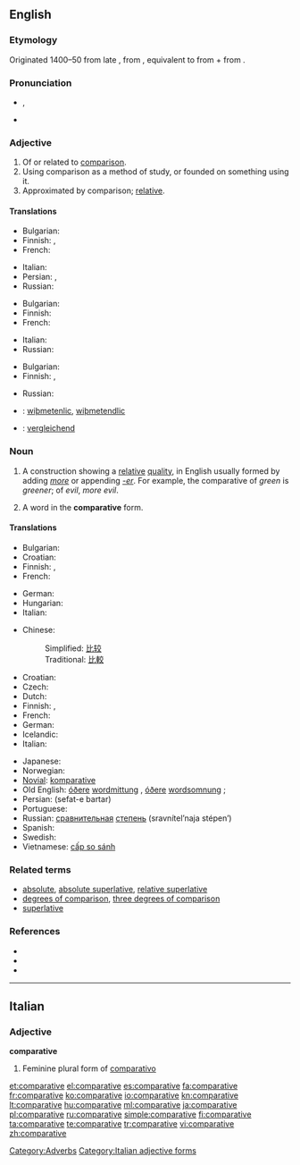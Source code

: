 ==English==

===Etymology===
Originated 1400–50 from late {{etyl|enm}} {{term|comparative|lang=enm}}, from {{etyl|la}} {{term|comparativus|lang=la}}, equivalent to {{term|comparatus|lang=la}} from {{term|comparare||to compare|lang=la}} + {{term|-ive}} from {{etyl|la}} {{term|-ivus|lang=la}}.

===Pronunciation===
* {{a|UK|US}} {{IPA|/kəmˈpæɹ.ə.tɪv/}}, {{SAMPA|/k@m"p{r.@.tIv/}}
* {{audio|En-us-comparative.ogg|Audio (US)}}

===Adjective===
{{en-adj}}

# Of or related to [[comparison]].
# Using comparison as a method of study, or founded on something using it.
# Approximated by comparison; [[relative]].

====Translations====
{{trans-top|of or related to comparison}}
* Bulgarian: {{t|bg|сравнителен}}
* Finnish: {{t|fi|verrannollinen}}, {{t|fi|vertaileva}}
* French: {{t+|fr|comparatif|m}}
{{trans-mid}}
* Italian: {{t-|it|comparativo|m}}
* Persian: {{t|fa|تفضیلی|xs=Persian}},  {{t|fa|تطبیقی|xs=Persian}}
* Russian: {{t+|ru|сравнительный|tr=sravnít'el'nyj}}
{{trans-bottom}}

{{trans-top|using comparison as a method of study}}
* Bulgarian: {{t|bg|сравнителен}}
* Finnish: {{t|fi|vertaileva}}
* French: {{t+|fr|comparatif|m}}
{{trans-mid}}
* Italian: {{t-|it|comparativo|m}}
* Russian: {{t+|ru|сравнительный|tr=sravnít'el'nyj}}
{{trans-bottom}}

{{trans-top|relative}}
* Bulgarian: {{t|bg|относителен}}
* Finnish: {{t+|fi|suhteellinen}}, {{t|fi|verrannollinen}}
{{trans-mid}}
* Russian: {{t|ru|относительный|tr=otnosít'el'nyj}}
{{trans-bottom}}

{{checktrans-top}}
* {{ttbc|Old English}}: [[wiþmetenlic]], [[wiþmetendlic]]
* {{ttbc|German}}: [[vergleichend]]
{{trans-bottom}}

===Noun===
{{wikipedia}}
{{en-noun}}

# {{grammar}} A construction showing a [[relative]] [[quality]], in English usually formed by adding ''[[more]]'' or appending ''[[-er]]''. For example, the comparative of ''green'' is ''greener''; of ''evil'', ''more evil''.
# {{grammar}} A word in the '''comparative''' form.

====Translations====
{{trans-top|grammatical construction}}
* Bulgarian: {{t|bg|сравнителна степен}}
* Croatian: {{t+|hr|komparativ|m|alt=kȍmparatīv}}
* Finnish: {{t+|fi|komparatiivi}}, {{t-|fi|vertailumuoto}}
* French: {{t+|fr|comparatif|m}}
{{trans-mid}}
* German: {{t|de|Vergleichsform|f}}
* Hungarian: {{t+|hu|középfok}}
* Italian: {{t-|it|comparativo|m}}
{{trans-bottom}}

{{trans-top|word in comparative form}}
* Chinese:
*: Simplified: [[比较]]
*: Traditional: [[比較]]
* Croatian: {{t+|hr|komparativ|m|alt=kȍmparatīv}}
* Czech: {{t+|cs|komparativ|m}}
* Dutch: {{t+|nl|vergrotende trap|m}}
* Finnish: {{t+|fi|komparatiivi}}, {{t-|fi|vertailumuoto}}
* French: {{t+|fr|comparatif|m}}
* German: {{t+|de|Komparativ|m}}
* Icelandic: {{t+|is|miðstig|n}}
* Italian: {{t-|it|comparativo}}
{{trans-mid}}
* Japanese: {{t+|ja|比較級}}
* Norwegian: {{t+|no|komparativ}}
* [[Novial]]: [[komparative]]
* Old English: [[óðer]]e [[wordmittung]] {{f}}, [[óðer]]e [[wordsomnung]] {{f}};
* Persian: {{fa-Arab|[[صفت برتر]]}} (sefat-e bartar)
* Portuguese: {{t+|pt|comparativo|m}}
* Russian: [[сравнительный|сравнительная]] [[степень]] (sravnítel’naja stépen’) {{f}}
* Spanish: {{t-|es|comparativo|m}}
* Swedish: {{t+|sv|komparativ|n}}
* Vietnamese: [[cấp so sánh]]
{{trans-bottom}}

===Related terms===
* [[absolute]], [[absolute superlative]], [[relative superlative]]
* [[degrees of comparison]], [[three degrees of comparison]]
* [[superlative]]

===References===
* {{R:American Heritage 2000|comparative}}
* {{R:Dictionary.com|comparative}}
* {{R:WordNet 2003|comparative}}

[[Category:Adverbs]]

----

==Italian==

===Adjective===
'''comparative''' {{f}}

# Feminine plural form of [[comparativo]]

[[Category:Italian adjective forms]]

[[et:comparative]]
[[el:comparative]]
[[es:comparative]]
[[fa:comparative]]
[[fr:comparative]]
[[ko:comparative]]
[[io:comparative]]
[[kn:comparative]]
[[lt:comparative]]
[[hu:comparative]]
[[ml:comparative]]
[[ja:comparative]]
[[pl:comparative]]
[[ru:comparative]]
[[simple:comparative]]
[[fi:comparative]]
[[ta:comparative]]
[[te:comparative]]
[[tr:comparative]]
[[vi:comparative]]
[[zh:comparative]]